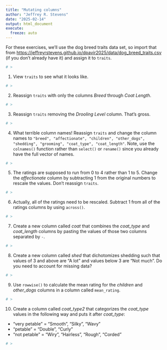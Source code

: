 ```yaml
---
title: "Mutating columns"
author: "Jeffrey R. Stevens"
date: "2025-02-14"
output: html_document
execute:
  freeze: auto
---
```


For these exercises, we'll use the dog breed traits data set, so import that from <https://jeffreyrstevens.github.io/dpavir2025/data/dog_breed_traits.csv> (if you don't already have it) and assign it to `traits`.
```r
# >
```


1. View `traits` to see what it looks like.
```r
# >
```

2. Reassign `traits` with only the columns _Breed_ through _Coat Length_.
```r
# >
```

3. Reassign `traits` removing the _Drooling Level_ column. That's gross.
```r
# >
```

4. What terrible column names! Reassign `traits` and change the column names to `"breed", "affectionate", "children", "other_dogs", "shedding", "grooming", "coat_type", "coat_length"`. Note, use the `colnames()` function rather than `select()` or `rename()` since you already have the full vector of names.
```r
# >
```

5. The ratings are supposed to run from 0 to 4 rather than 1 to 5. Change the _affectionate_ column by subtracting 1 from the original numbers to rescale the values. Don't reassign `traits`.
```r
# >
```

6. Actually, all of the ratings need to be rescaled. Subtract 1 from all of the ratings columns by using `across()`.
```r
# >
```

7. Create a new column called _coat_ that combines the _coat_type_ and _coat_length_ columns by pasting the values of those two columns separated by `-`.
```r
# >
```

8. Create a new column called _shed_ that dichotomizes shedding such that values of 3 and above are "A lot" and values below 3 are "Not much". Do you need to account for missing data?
```r
# >
```

9. Use `rowwise()` to calculate the mean rating for the _children_ and _other_dogs_ columns in a column called `mean_rating`.
```r
# >
```

10. Create a column called _coat_type2_ that categorizes the _coat_type_ values in the following way and puts it after _coat_type_:
* "very petable" = "Smooth", "Silky", "Wavy"
* "petable" = "Double", "Curly"
* "not petable" = "Wiry", "Hairless", "Rough", "Corded"
```r
# >
```

